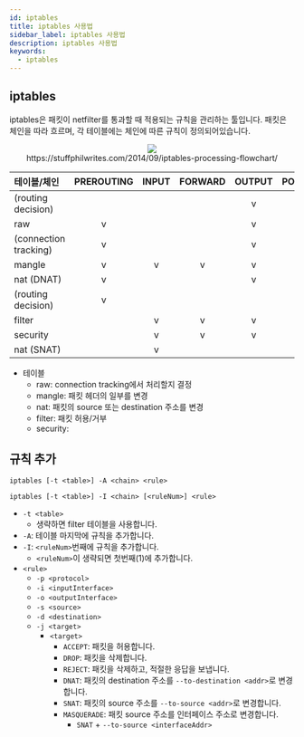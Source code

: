 ```yaml
---
id: iptables
title: iptables 사용법
sidebar_label: iptables 사용법
description: iptables 사용법
keywords:
  - iptables
---
```



## iptables

iptables은 패킷이 netfilter를 통과할 때 적용되는 규칙을 관리하는 툴입니다. 패킷은 체인을 따라 흐르며, 각 테이블에는 체인에 따른 규칙이 정의되어있습니다.

<center>
	<img src={useBaseUrl("img/lang/etc/command-line-tools/netfilter.jpg")} />
	<br />
	https://stuffphilwrites.com/2014/09/iptables-processing-flowchart/
</center>

| 테이블/체인           | PREROUTING | INPUT | FORWARD | OUTPUT | POSTROUTING |
| :-------------------- | :--------: | :---: | :-----: | :----: | :---------: |
| (routing decision)    |            |       |         |   v    |             |
| raw                   |     v      |       |         |   v    |             |
| (connection tracking) |     v      |       |         |   v    |             |
| mangle                |     v      |   v   |    v    |   v    |      v      |
| nat (DNAT)            |     v      |       |         |   v    |             |
| (routing decision)    |     v      |       |         |        |             |
| filter                |            |   v   |    v    |   v    |             |
| security              |            |   v   |    v    |   v    |             |
| nat (SNAT)            |            |   v   |         |        |      v      |

- 테이블
  - raw: connection tracking에서 처리할지 결정
  - mangle: 패킷 헤더의 일부를 변경
  - nat: 패킷의 source 또는 destination 주소를 변경
  - filter: 패킷 허용/거부
  - security:

## 규칙 추가

```shell
iptables [-t <table>] -A <chain> <rule>
```

```shell
iptables [-t <table>] -I <chain> [<ruleNum>] <rule>
```

- `-t <table>`
  - 생략하면 filter 테이블을 사용합니다.
- `-A`: 테이블 마지막에 규칙을 추가합니다.
- `-I`: `<ruleNum>`번째에 규칙을 추가합니다.
  - `<ruleNum>`이 생략되면 첫번째(1)에 추가합니다.
- `<rule>`
  - `-p <protocol>`
  - `-i <inputInterface>`
  - `-o <outputInterface>`
  - `-s <source>`
  - `-d <destination>`
  - `-j <target>`
    - `<target>`
      - `ACCEPT`: 패킷을 허용합니다.
      - `DROP`: 패킷을 삭제합니다.
      - `REJECT`: 패킷을 삭제하고, 적절한 응답을 보냅니다.
      - `DNAT`: 패킷의 destination 주소를 `--to-destination <addr>`로 변경합니다.
      - `SNAT`: 패킷의 source 주소를 `--to-source <addr>`로 변경합니다.
      - `MASQUERADE`: 패킷 source 주소를 인터페이스 주소로 변경합니다.
        - `SNAT` + `--to-source <interfaceAddr>`
